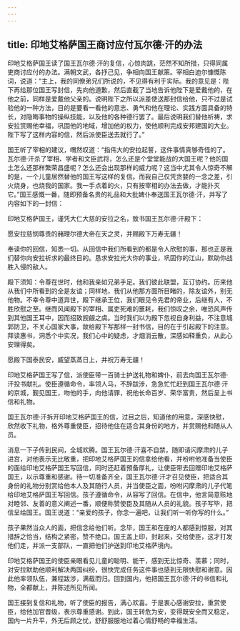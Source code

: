 ```yaml
---
---
---
```

title: 印地艾格萨国王商讨应付瓦尔德·汗的办法
---




印地艾格萨国王读了国王瓦尔德·汗的复信，心惊肉跳，茫然不知所措，只得同属吏商讨应付的办法。满朝文武，各抒己见，争相向国王献策。宰相白迪尔慷慨陈词，说道：“主上，我的同僚弟兄们所说的，不见得有利于实际。我的意见是：陛下再给那位国王写封信，先向他道歉，然后直截了当地告诉他陛下是爱戴他的，在他之前，同样是爱戴他父亲的。说明陛下之所以派差使送那封信给他，只不过是试验他的一种方法，目的是要看一看他的意志、勇气和他在理论、实践方面具备的特长，对隐晦事物的操纵技能，以及他的各种德行罢了。最后说明我们替他祈祷，求安拉赏赐他幸福，巩固他的地域，增加他的权力，使他顺利完成安邦建国的大业。陛下写了这样内容的信，然后派使臣送去就行了。”

国王听了宰相的建议，喟然叹道：“指伟大的安拉起誓，这件事情真够奇怪的了。瓦尔德·汗杀了宰相、学者和文臣武将，怎么还是个堂堂能战的大国王呢？他的国土怎么还那样繁荣昌盛呢？怎么还会出现那样的威力呢？这当中尤其令人惊奇不解的是，一个儿童居然替他的国王写这样的复信。而我自己仅凭贪婪的一念之差，引火烧身，也烧我的国家。我一手点着的火，只有按宰相的办法去做，才能扑灭它。”国王感慨一番，随即预备名贵的礼品和大批婢仆奉送国王瓦尔德·汗，并写了内容如下的一封信：

印地艾格萨国王，谨凭大仁大慈的安拉之名，致书国王瓦尔德·汗殿下：

愿安拉慈悯尊贵的赭理尔德大帝在天之灵，并赐殿下万寿无疆！

奉读你的回信，知悉一切。从回信中我们所看到的都是令人欣慰的事，那也正是我们替你向安拉祈求的最终目的。恳求安拉光大你的事业，巩固你的江山，默助你战胜入侵的敌人。

殿下须知：令尊在世时，他和我亲如兄弟手足。我们彼此联盟，互订协约。历来他从我们中所看到的全是友谊；同样地，我们从他那方面所目睹的，除友谊外，别无他物。不幸令尊中道弃世，殿下继承王位，我们眼见令先君的帝业，后继有人，不胜欣慰之至。继而风闻殿下的宰相、属吏死难的噩耗，我们惊叹之余，唯恐风声传到其他国王耳中，因而招致觊觎之虞。当时我们以为殿下忽视自身利益，不注意城郭防卫，不关心国家大事，故给殿下写那样一封书信，目的在于引起殿下的注意。拜读惠书，洞悉个中实况，我们心中的疑虑，才烟消云散，深感如释重负，从此心安理得矣。

愿殿下国泰民安，威望蒸蒸日上，并祝万寿无疆！

印地艾格萨国王写了信，派使臣带一百骑士护送礼物和婢仆，前去向国王瓦尔德·汗投书献礼。使臣遵循命令，率领人马，不辞跋涉，急急忙忙赶到国王瓦尔德·汗的京城，觐见国王，吻他的手，向他请罪，祝他长命百岁、荣华富贵，然后呈上书信和礼物。

国王瓦尔德·汗拆开印地艾格萨国王的信，过目之后，知道他的用意，深感快慰，欣然收下礼物，格外尊重使臣，招待他住在适合其身份的地方，并赏赐他和随从人员。

消息一下子传到民间，全城欢腾。国王瓦尔德·汗喜不自禁，随即请闪摩肃的儿子进宫，对他表示无比敬重，把印地艾格萨国王的信拿给他看，并吩咐他准备当使臣的面给印地艾格萨国王写回信，同时还赶着预备厚礼，让使臣带去回赠印地艾格萨国王，以示尊重和感谢。待一切准备齐全，国王瓦尔德·汗才召见使臣，把适合其身份的礼物分别赏给他本人及其随行人员，并当使臣之面，吩咐闪摩肃的儿子代笔给印地艾格萨国王写回信。孩子遵循命令，从容写了回信。在信中，他言简意赅地对睦邻、友善的意义阐述一番，顺便称赞使臣及其随从人员的礼貌。孩子写毕，把信呈给国王。国王说道：“亲爱的孩子，你念一遍吧，让我们听一听你写的什么。”

孩子果然当众人的面，把信念给他们听。念毕，国王和在座的人都感到惊服，对其措辞之恰当，结构之紧密，赞不绝口。国王盖上印，封起来，交给使臣，这才打发他们走，并派一支部队，一直把他们护送到印地艾格萨境内。

印地艾格萨国王的使臣亲眼看见儿童的聪明、能干，感到无比惊奇、羡慕；同时，对安拉默助他顺利解决两国纠纷，很快完成任务这件事也感到无限快慰和谢意。因此他率领队伍，兼程跋涉，满载而归。回到国内，他把国王瓦尔德·汗的书信和礼物，全都献上，并陈述所见所闻。

国王接到复信和礼物，听了使臣的报告，满心欢喜。于是衷心感谢安拉，重赏使臣，给他加官晋级，表示尊重感谢。到此，国王转危为安，变得既安全而又稳定，国内一片升平，外无后顾之忧，舒舒服服地过着心情舒畅的幸福生活。
